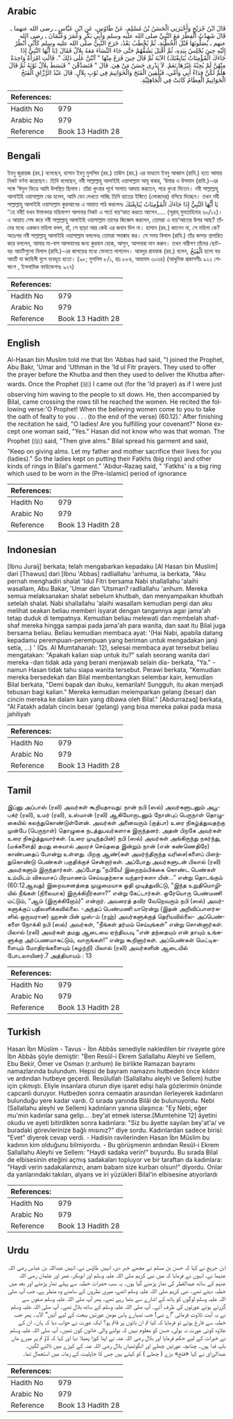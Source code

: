## Arabic


<div dir="rtl" lang="ar" style={{fontSize:'larger',backgroundColor:'#f8f9fa',padding:20}}>
قَالَ ابْنُ جُرَيْجٍ وَأَخْبَرَنِي الْحَسَنُ بْنُ مُسْلِمٍ، عَنْ طَاوُسٍ، عَنِ ابْنِ عَبَّاسٍ ـ رضى الله عنهما ـ قَالَ شَهِدْتُ الْفِطْرَ مَعَ النَّبِيِّ صلى الله عليه وسلم وَأَبِي بَكْرٍ وَعُمَرَ وَعُثْمَانَ ـ رضى الله عنهم ـ يُصَلُّونَهَا قَبْلَ الْخُطْبَةِ، ثُمَّ يُخْطَبُ بَعْدُ، خَرَجَ النَّبِيُّ صلى الله عليه وسلم كَأَنِّي أَنْظُرُ إِلَيْهِ حِينَ يُجْلِسُ بِيَدِهِ، ثُمَّ أَقْبَلَ يَشُقُّهُمْ حَتَّى جَاءَ النِّسَاءَ مَعَهُ بِلاَلٌ فَقَالَ ‏(‏يَا أَيُّهَا النَّبِيُّ إِذَا جَاءَكَ الْمُؤْمِنَاتُ يُبَايِعْنَكَ‏)‏ الآيَةَ ثُمَّ قَالَ حِينَ فَرَغَ مِنْهَا ‏"‏ آنْتُنَّ عَلَى ذَلِكَ ‏"‏‏.‏ قَالَتِ امْرَأَةٌ وَاحِدَةٌ مِنْهُنَّ لَمْ يُجِبْهُ غَيْرُهَا نَعَمْ‏.‏ لاَ يَدْرِي حَسَنٌ مَنْ هِيَ‏.‏ قَالَ ‏"‏ فَتَصَدَّقْنَ ‏"‏ فَبَسَطَ بِلاَلٌ ثَوْبَهُ ثُمَّ قَالَ هَلُمَّ لَكُنَّ فِدَاءٌ أَبِي وَأُمِّي، فَيُلْقِينَ الْفَتَخَ وَالْخَوَاتِيمَ فِي ثَوْبِ بِلاَلٍ‏.‏ قَالَ عَبْدُ الرَّزَّاقِ الْفَتَخُ الْخَوَاتِيمُ الْعِظَامُ كَانَتْ فِي الْجَاهِلِيَّةِ‏.‏
</div>
<div style={{backgroundColor:'#f8f9fa',padding:20, marginBottom: 10}}><table> <thead> <tr> <th>References:</th> <th></th> </tr> </thead> <tbody><tr><td>Hadith No</td><td>979</td></tr><tr><td>Arabic No</td><td>979</td></tr><tr><td>Reference</td><td>Book 13 Hadith 28</td></tr></tbody></table></div>

## Bengali


<div dir="ltr" lang="bn" style={{fontSize:'larger',backgroundColor:'#f8f9fa',padding:20}}>
ইবনু জুরায়জ (রহ.) বলেছেন, হাসান ইবনু মুসলিম (রহ.) তাঊস (রহ.) এর মাধ্যমে ইবনু আব্বাস (রাযি.) হতে আমার নিকট বর্ণনা করেছেন। তিনি বলেছেন, নবী সাল্লাল্লাহু আলাইহি ওয়াসাল্লাম আবূ বাকর, ‘উমার ও উসমান (রাযি.)-এর সঙ্গে ‘ঈদুল ফিত্রে আমি উপস্থিত ছিলাম। তাঁরা খুৎবার পূর্বে সালাত আদায় করতেন, পরে খুৎবা দিতেন। নবী সাল্লাল্লাহু আলাইহি ওয়াসাল্লাম বের হলেন, আমি যেন দেখতে পাচ্ছি তিনি হাতের ইঙ্গিতে (লোকদের) বসিয়ে দিচ্ছেন। তখন নবী সাল্লাল্লাহু আলাইহি ওয়াসাল্লাম কুরআনের এ আয়াত পাঠ করলেনঃ يَا أَيُّهَا النَّبِيُّ إِذَا جَاءَكَ الْمُؤْمِنَاتُ يُبَايِعْنَكَ ‘‘হে নবী! যখন ঈমানদার মহিলাগণ আপনার নিকট এ শর্তে বায়‘আত করতে আসেন..... (সূরাহ্ মুমতাহিনাহ ৬০/১২)। এ আয়াত শেষ করে নবী সাল্লাল্লাহু আলাইহি ওয়াসাল্লাম তাদের জিজ্ঞেস করলেন, তোমরা এ বায়‘আতের উপর আছ? তাঁদের মধ্যে একজন মহিলা বলল, হাঁ, সে ছাড়া আর কেউ এর জবাব দিল না। হাসান (রহ.) জানেন না, সে মহিলা কে? অতঃপর নবী সাল্লাল্লাহু আলাইহি ওয়াসাল্লাম বললেনঃ তোমরা সদাক্বাহ কর। সে সময় বিলাল (রাযি.) তাঁর কাপড় প্রসারিত করে বললেন, আমার মা-বাপ আপনাদের জন্য কুরবান হোক, আসুন, আপনারা দান করুন। তখন নারীগণ তাঁদের ছোট-বড় আংটিগুলো বিলাল (রাযি.)-এর কাপড়ের মধ্যে ফেলতে লাগলেন। আবদুর রাযযাক (রহ.) বলেন, الْفَتَخُ হলো বড় আংটি যা জাহিলী যুগে ব্যবহৃত হতো। (৯৮; মুসলিম ৮/১, হাঃ ৮৮৪, আহমাদ ৩০৬৪) (আধুনিক প্রকাশনীঃ ৯২২ শেষাংশ , ইসলামিক ফাউন্ডেশনঃ ৯২৭)
</div>
<div style={{backgroundColor:'#f8f9fa',padding:20, marginBottom: 10}}><table> <thead> <tr> <th>References:</th> <th></th> </tr> </thead> <tbody><tr><td>Hadith No</td><td>979</td></tr><tr><td>Arabic No</td><td>979</td></tr><tr><td>Reference</td><td>Book 13 Hadith 28</td></tr></tbody></table></div>

## English


<div dir="ltr" lang="en" style={{fontSize:'larger',backgroundColor:'#f8f9fa',padding:20}}>
Al-Hasan bin Muslim told me that Ibn 'Abbas had said, "I joined the Prophet, Abu Bakr, 'Umar and 'Uthman in the 'Id ul Fitr prayers. They used to offer the prayer before the Khutba and then they used to deliver the Khutba afterwards. Once the Prophet (ﷺ) I came out (for the 'Id prayer) as if I were just observing him waving to the people to sit down. He, then accompanied by Bilal, came crossing the rows till he reached the women. He recited the following verse:'O Prophet! When the believing women come to you to take the oath of fealty to you . . . (to the end of the verse) (60.12).' After finishing the recitation he said, "O ladies! Are you fulfilling your covenant?" None except one woman said, "Yes." Hasan did not know who was that woman. The Prophet (ﷺ) said, "Then give alms." Bilal spread his garment and said, "Keep on giving alms. Let my father and mother sacrifice their lives for you (ladies)." So the ladies kept on putting their Fatkhs (big rings) and other kinds of rings in Bilal's garment." 'Abdur-Razaq said, " 'Fatkhs' is a big ring which used to be worn in the (Pre-Islamic) period of ignorance
</div>
<div style={{backgroundColor:'#f8f9fa',padding:20, marginBottom: 10}}><table> <thead> <tr> <th>References:</th> <th></th> </tr> </thead> <tbody><tr><td>Hadith No</td><td>979</td></tr><tr><td>Arabic No</td><td>979</td></tr><tr><td>Reference</td><td>Book 13 Hadith 28</td></tr></tbody></table></div>

## Indonesian


<div dir="ltr" lang="id" style={{fontSize:'larger',backgroundColor:'#f8f9fa',padding:20}}>
[Ibnu Juraij] berkata; telah mengabarkan kepadaku [Al Hasan bin Muslim] dari [Thawus] dari [Ibnu 'Abbas] radliallahu 'anhuma, ia berkata, "Aku pernah menghadiri shalat 'Idul Fitri bersama Nabi shallallahu 'alaihi wasallam, Abu Bakar, 'Umar dan 'Utsman? radliallahu 'anhum. Mereka semua melaksanakan shalat sebelum khutbah, dan menyampaikan khutbah setelah shalat. Nabi shallallahu 'alaihi wasallam kemudian pergi dan aku melihat seakan beliau memberi isyarat dengan tangannya agar jama'ah tetap duduk di tempatnya. Kemudian beliau melewati dan membelah shaf-shaf mereka hingga sampai pada jama'ah para wanita, dan saat itu Bilal juga bersama beliau. Beliau kemudian membaca ayat: '(Hai Nabi, apabila datang kepadamu perempuan-perempuan yang beriman untuk mengadakan janji setia, …) ' (Qs. Al Mumtahanah: 12), selesai membaca ayat tersebut beliau mengatakan: "Apakah kalian siap untuk itu?" salah seorang wanita dari mereka -dan tidak ada yang berani menjawab selain dia- berkata, "Ya." -namun Hasan tidak tahu siapa wanita tersebut. Perawi berkata, "Kemudian mereka bersedekah dan Bilal membentangkan selembar kain, kemudian Bilal berkata, "Demi bapak dan ibuku, kemarilah! Sungguh, itu akan menjadi tebusan bagi kalian." Mereka kemudian melemparkan gelang (besar) dan cincin mereka ke dalam kain yang dibawa oleh Bilal." [Abdurrazaq] berkata, "Al Fatakh adalah cincin besar (gelang) yang bisa mereka pakai pada masa jahiliyah
</div>
<div style={{backgroundColor:'#f8f9fa',padding:20, marginBottom: 10}}><table> <thead> <tr> <th>References:</th> <th></th> </tr> </thead> <tbody><tr><td>Hadith No</td><td>979</td></tr><tr><td>Arabic No</td><td>979</td></tr><tr><td>Reference</td><td>Book 13 Hadith 28</td></tr></tbody></table></div>

## Tamil


<div dir="ltr" lang="ta" style={{fontSize:'larger',backgroundColor:'#f8f9fa',padding:20}}>
இப்னு அப்பாஸ் (ரலி) அவர்கள் கூறியதாவது: நான் நபி (ஸல்) அவர்களுடனும் அபூபக்ர் (ரலி), உமர் (ரலி), உஸ்மான் (ரலி) ஆகியோருடனும் நோன்புப் பெருநாள் தொழுகையில் கலந்துகொண்டுள்ளேன். அவர்கள் அனைவரும் (குத்பா) உரை நிகழ்த்துவதற்கு முன்பே (பெருநாள்) தொழுகை நடத்துபவர்களாக இருந்தனர். அதன் பிறகே அவர்கள் உரை நிகழ்த்துவார்கள். (உரை முடிந்தபின்) நபி (ஸல்) அவர்கள் அங்கிருந்து நகர்ந்து, (மக்களைத்) தமது கையால் அமரச் செய்ததை இன்றும் நான் (என் கண்ணெதிரே) காண்பதைப் போன்று உள்ளது. பிறகு ஆண்(கள் அமர்ந்திருந்த வரிசை)களைப் பிளந்துகொண்டு பெண்கள் பகுதிக்குச் சென்றார்கள். அப்போது அவர்களுடன் பிலால் (ரலி) அவர்களும் இருந்தார்கள். அப்போது “நபியே! இறைநம்பிக்கை கொண்ட பெண்கள் உம்மிடம் விசுவாசப் பிரமாணம் செய்வதற்காக வந்தார்களா யின்...” என்று தொடங்கும் (60:12ஆவது) இறைவசனத்தை முழுமையாக ஓதி முடித்துவிட்டு, “இந்த உறுதிமொழியில் நீங்கள் (நிலையாக) இருக்கிறீர்களா?” என்று கேட்டார்கள். ஒரேயொரு பெண்மணி மட்டும், “ஆம் (இருக்கிறோம்)” என்றார். அவரைத் தவிர வேறெவரும் நபி (ஸல்) அவர்களுக்குப் பதிலளிக்கவில்லை. -அந்தப் பெண்மணி யாரென்று (இதன் அறிவிப்பாளர்களில் ஒருவரான) ஹசன் பின் முஸ்-ம் (ரஹ்) அவர்களுக்குத் தெரியவில்லை- அப்பெண்களை நோக்கி நபி (ஸல்) அவர்கள், “நீங்கள் தர்மம் செய்யுங்கள்” என்று சொன்னார்கள். பிலால் (ரலி) அவர்கள் தமது ஆடையை ஏந்தியபடி “என் தந்தையும் என் தாயும் உங்களுக்கு அர்ப்பணமாகட்டும், வாருங்கள்!” என்று கூறினார்கள். அப்பெண்கள் மெட்டிகளையும் மோதிரங்களையும் (கழற்றி) பிலால் (ரலி) அவர்களின் ஆடையில் போடலாயினர்.7 அத்தியாயம் : 13
</div>
<div style={{backgroundColor:'#f8f9fa',padding:20, marginBottom: 10}}><table> <thead> <tr> <th>References:</th> <th></th> </tr> </thead> <tbody><tr><td>Hadith No</td><td>979</td></tr><tr><td>Arabic No</td><td>979</td></tr><tr><td>Reference</td><td>Book 13 Hadith 28</td></tr></tbody></table></div>

## Turkish


<div dir="ltr" lang="tr" style={{fontSize:'larger',backgroundColor:'#f8f9fa',padding:20}}>
Hasan İbn Müslim - Tavus - İbn Abbâs senediyle nakledilen bir rivayete göre İbn Abbâs şöyle demiştir: "Ben Resûl-i Ekrem Sallallahu Aleyhi ve Sellem, Ebu Bekir, Ömer ve Osman (r.anhum) ile birlikte Ramazan bayramı namazlarında bulundum. Hepsi de bayram namazını hutbeden önce kıldırır ve ardından hutbeye geçerdi. Resûlullah (Sallallahu aleyhi ve Sellem) hutbe için çıkmıştı. Eliyle insanlara oturun diye işaret edişi hala gözlerimin önünde capcanlı duruyor. Hutbeden sonra cemaatin arasından ilerleyerek kadınların bulunduğu yere kadar vardı. O sırada yanında Bilâl de bulunuyordu. Nebi (Sallallahu aleyhi ve Sellem) kadınların yanına ulaşınca: "Ey Nebi, eğer mu'min kadınlar sana gelip... .bey'at etmek isterse.[Mumtehine 12] âyetini okudu ve ayeti bitirdikten sonra kadınlara: "Siz bu âyette sayılan bey'at'a/ ve buradaki görevlerinize bağlı mısınız?" diye sordu. Kadınlardan sadece birisi: "Evet" diyerek cevap verdi. - Hadisin ravilerinden Hasan İbn Müslim bu kadının kim olduğunu bilmiyordu. - Bu görüşmenin ardından Resûl-i Ekrem Sallallahu Aleyhi ve Sellem: "Haydi sadaka verin!" buyurdu. Bu sırada Bilal de elbisesinin eteğini açmış sadakaları topluyor ve bir taraftan da kadınlara: "Haydi verin sadakalarınızı, anam babam size kurban olsun!" diyordu. Onlar da yanlarındaki takıları, alyans ve iri yüzükleri Bilal'in elbisesine atıyorlardı
</div>
<div style={{backgroundColor:'#f8f9fa',padding:20, marginBottom: 10}}><table> <thead> <tr> <th>References:</th> <th></th> </tr> </thead> <tbody><tr><td>Hadith No</td><td>979</td></tr><tr><td>Arabic No</td><td>979</td></tr><tr><td>Reference</td><td>Book 13 Hadith 28</td></tr></tbody></table></div>

## Urdu


<div dir="rtl" lang="ur" style={{fontSize:'larger',backgroundColor:'#f8f9fa',padding:20}}>
ابن جریج نے کہا کہ حسن بن مسلم نے مجھے خبر دی، انہیں طاؤس نے، انہیں عبداللہ بن عباس رضی اللہ عنہما نے، انہوں نے فرمایا کہ میں نبی کریم صلی اللہ علیہ وسلم اور ابوبکر، عمر اور عثمان رضی اللہ عنہم کے ساتھ عیدالفطر کی نماز پڑھنے گیا ہوں۔ یہ سب حضرات خطبہ سے پہلے نماز پڑھتے اور بعد میں خطبہ دیتے تھے۔ نبی کریم صلی اللہ علیہ وسلم اٹھے، میری نظروں کے سامنے وہ منظر ہے، جب آپ صلی اللہ علیہ وسلم لوگوں کو ہاتھ کے اشارے سے بٹھا رہے تھے۔ پھر آپ صلی اللہ علیہ وسلم صفوں سے گزرتے ہوئے عورتوں کی طرف آئے۔ آپ صلی اللہ علیہ وسلم کے ساتھ بلال تھے۔ آپ صلی اللہ علیہ وسلم نے یہ آیت تلاوت فرمائی ”اے نبی! جب تمہارے پاس مومن عورتیں بیعت کے لیے آئیں“ الآیہ۔ پھر جب خطبہ سے فارغ ہوئے تو فرمایا کہ کیا تم ان باتوں پر قائم ہو؟ ایک عورت نے جواب دیا کہ ہاں۔ ان کے علاوہ کوئی عورت نہ بولی، حسن کو معلوم نہیں کہ بولنے والی خاتون کون تھیں۔ آپ صلی اللہ علیہ وسلم نے خیرات کے لیے حکم فرمایا اور بلال رضی اللہ عنہ نے اپنا کپڑا پھیلا دیا اور کہا کہ لاؤ تم پر میرے ماں باپ فدا ہوں۔ چنانچہ عورتیں چھلے اور انگوٹھیاں بلال رضی اللہ عنہ کے کپڑے میں ڈالنے لگیں۔ عبدالرزاق نے کہا «فتخ» بڑے ( چھلے ) کو کہتے ہیں جس کا جاہلیت کے زمانہ میں استعمال تھا۔
</div>
<div style={{backgroundColor:'#f8f9fa',padding:20, marginBottom: 10}}><table> <thead> <tr> <th>References:</th> <th></th> </tr> </thead> <tbody><tr><td>Hadith No</td><td>979</td></tr><tr><td>Arabic No</td><td>979</td></tr><tr><td>Reference</td><td>Book 13 Hadith 28</td></tr></tbody></table></div>